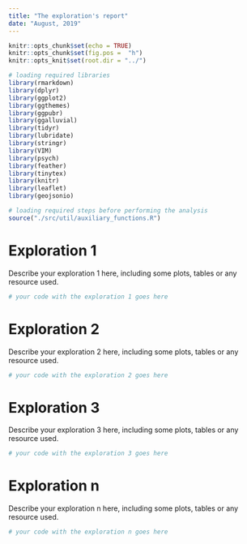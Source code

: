 ```yaml
---
title: "The exploration's report"
date: "August, 2019"
---
```


```r
knitr::opts_chunk$set(echo = TRUE)
knitr::opts_chunk$set(fig.pos =  "h")
knitr::opts_knit$set(root.dir = "../")

# loading required libraries
library(rmarkdown)
library(dplyr)
library(ggplot2)
library(ggthemes)
library(ggpubr)
library(ggalluvial)
library(tidyr)
library(lubridate)
library(stringr)
library(VIM)
library(psych)
library(feather)
library(tinytex)
library(knitr)
library(leaflet)
library(geojsonio)
```

```r
# loading required steps before performing the analysis
source("./src/util/auxiliary_functions.R")
```

# Exploration 1

Describe your exploration 1 here, including some plots, tables or any resource used.

```r
# your code with the exploration 1 goes here
```

# Exploration 2

Describe your exploration 2 here, including some plots, tables or any resource used.

```r
# your code with the exploration 2 goes here
```


# Exploration 3

Describe your exploration 3 here, including some plots, tables or any resource used.

```r
# your code with the exploration 3 goes here
```

# Exploration n

Describe your exploration n here, including some plots, tables or any resource used.

```r
# your code with the exploration n goes here
```
